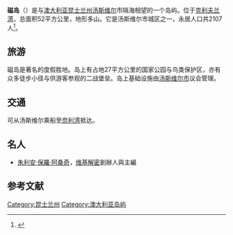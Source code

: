 {{noteTA
|G1=地名
}}
{{Infobox Islands
|name             = Magnetic Island<br>磁島
|native name      = 
|image name       = Magnetic Island, Queensland.jpg
|image caption    = 远处为磁岛
|image size       =
|locator map      = Palm Islands context map en.png
|map caption      = Palm Islands location
|locator map size =
|map_custom       = no
|native name link =
|sobriquet        =
|location         = [[珊瑚海|珊瑚海]]（Coral Sea）
|coordinates      =
|archipelago      =
|total islands    =
|major islands    =
|area_km2         = 52
|rank             =
|length_km        =
|width_km         =
|coastline_km     =
|highest mount    = 库克峰（Mount Cook）
|elevation_m        = 497
|Country heading  =
|country          = Australia
|population       = 2,107
|population as of = 2006
|density_km2 = 40
|ethnic groups    =
|additional info  =
}}

'''磁岛'''（{{lang-en|Magnetic Island}}）是与[[澳大利亚|澳大利亚]][[昆士兰州|昆士兰州]][[汤斯维尔|汤斯维尔]]市隔海相望的一个岛屿。位于[[克利夫兰湾|克利夫兰湾]]，总面积52平方公里，地形多山。它是汤斯维尔市城区之一，永居人口共2107人<ref>{{Census 2006 AUS |id=345057031 |name = Magnetic Island (Statistical Local Area) |quick=on |accessdate=2007-06-27}}</ref>。

== 旅游 ==
磁岛是著名的度假胜地。岛上有占地27平方公里的国家公园与鸟类保护区，亦有众多徒步小径与供游客参观的二战堡垒。岛上基础设施由[[汤斯维尔市|汤斯维尔市]]议会管理。

== 交通 ==
可从汤斯维尔乘船至[[奈利湾|奈利湾]]抵达。

== 名人 ==
* [[朱利安·保羅·阿桑奇|朱利安·保羅·阿桑奇]]，[[维基解密|维基解密]]創辦人與主編

== 参考文献 ==
{{Reflist}}

{{Authority control}}
[[Category:昆士兰州|Category:昆士兰州]]
[[Category:澳大利亚岛屿|Category:澳大利亚岛屿]]

{{Australia-stub}}